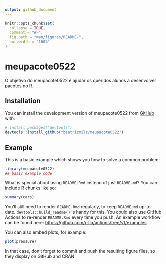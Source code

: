 ```yaml
---
output: github_document
---
```


<!-- README.md is generated from README.Rmd. Please edit that file -->

```r
knitr::opts_chunk$set(
  collapse = TRUE,
  comment = "#>",
  fig.path = "man/figures/README-",
  out.width = "100%"
)
```

# meupacote0522

<!-- badges: start -->
<!-- badges: end -->

O objetivo do meupacote0522 é ajudar os queridos alunos a desenvolver pacotes no R.

## Installation

You can install the development version of meupacote0522 from [GitHub](https://github.com/) with:

``` r
# install.packages("devtools")
devtools::install_github("beatrizmilz/meupacote0522")
```

## Example

This is a basic example which shows you how to solve a common problem:

```r
library(meupacote0522)
## basic example code
```

What is special about using `README.Rmd` instead of just `README.md`? You can include R chunks like so:

```r
summary(cars)
```

You'll still need to render `README.Rmd` regularly, to keep `README.md` up-to-date. `devtools::build_readme()` is handy for this. You could also use GitHub Actions to re-render `README.Rmd` every time you push. An example workflow can be found here: <https://github.com/r-lib/actions/tree/v1/examples>.

You can also embed plots, for example:

```r
plot(pressure)
```

In that case, don't forget to commit and push the resulting figure files, so they display on GitHub and CRAN.

